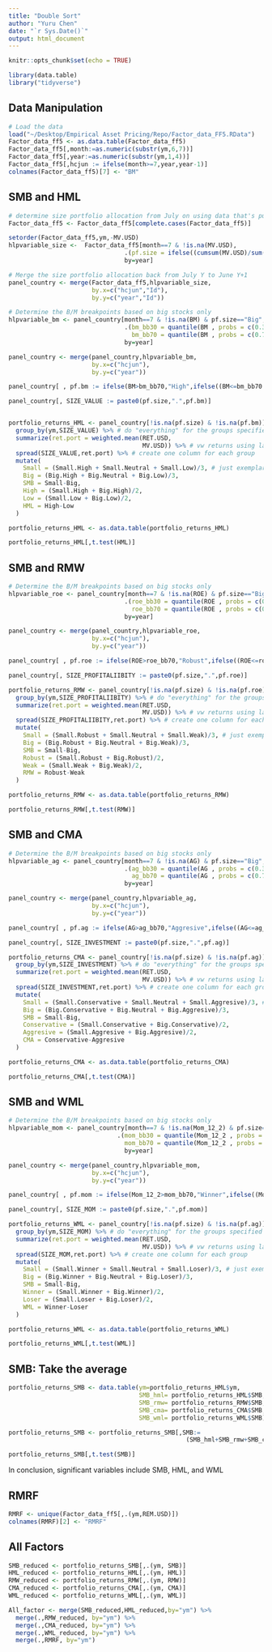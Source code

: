 ```yaml
---
title: "Double Sort"
author: "Yuru Chen"
date: "`r Sys.Date()`"
output: html_document
---
```


```r
knitr::opts_chunk$set(echo = TRUE)
```

```r
library(data.table)
library("tidyverse")
```

## Data Manipulation

```r
# Load the data
load("~/Desktop/Empirical Asset Pricing/Repo/Factor_data_FF5.RData")
Factor_data_ff5 <- as.data.table(Factor_data_ff5)
Factor_data_ff5[,month:=as.numeric(substr(ym,6,7))]
Factor_data_ff5[,year:=as.numeric(substr(ym,1,4))]
Factor_data_ff5[,hcjun := ifelse(month>=7,year,year-1)]
colnames(Factor_data_ff5)[7] <- "BM"

```

## SMB and HML
```r
# determine size portfolio allocation from July on using data that's public from end-of-June on
Factor_data_ff5 <- Factor_data_ff5[complete.cases(Factor_data_ff5)]

setorder(Factor_data_ff5,ym,-MV.USD) 
hlpvariable_size <-  Factor_data_ff5[month==7 & !is.na(MV.USD),
                                .(pf.size = ifelse((cumsum(MV.USD)/sum(MV.USD))>=0.9,"Small","Big"),Id),
                                by=year]

# Merge the size portfolio allocation back from July Y to June Y+1
panel_country <- merge(Factor_data_ff5,hlpvariable_size,
                       by.x=c("hcjun","Id"),
                       by.y=c("year","Id"))
```

```r
# Determine the B/M breakpoints based on big stocks only
hlpvariable_bm <- panel_country[month==7 & !is.na(BM) & pf.size=="Big", 
                                .(bm_bb30 = quantile(BM , probs = c(0.3), na.rm=T),
                                  bm_bb70 = quantile(BM , probs = c(0.7), na.rm=T)),
                                by=year]

panel_country <- merge(panel_country,hlpvariable_bm,
                       by.x=c("hcjun"),
                       by.y=c("year"))

panel_country[ , pf.bm := ifelse(BM>bm_bb70,"High",ifelse((BM<=bm_bb70 & BM>bm_bb30),"Neutral",ifelse(BM<=bm_bb30,"Low",NA)))]

panel_country[, SIZE_VALUE := paste0(pf.size,".",pf.bm)] 


portfolio_returns_HML <- panel_country[!is.na(pf.size) & !is.na(pf.bm)] %>% # this operator nests functions
  group_by(ym,SIZE_VALUE) %>% # do "everything" for the groups specified here
  summarize(ret.port = weighted.mean(RET.USD,
                                     MV.USD)) %>% # vw returns using lagged mcap
  spread(SIZE_VALUE,ret.port) %>% # create one column for each group
  mutate(
    Small = (Small.High + Small.Neutral + Small.Low)/3, # just exemplary
    Big = (Big.High + Big.Neutral + Big.Low)/3,
    SMB = Small-Big,
    High = (Small.High + Big.High)/2,
    Low = (Small.Low + Big.Low)/2,
    HML = High-Low
  )

portfolio_returns_HML <- as.data.table(portfolio_returns_HML)

portfolio_returns_HML[,t.test(HML)]

```

## SMB and RMW

```r
# Determine the B/M breakpoints based on big stocks only
hlpvariable_roe <- panel_country[month==7 & !is.na(ROE) & pf.size=="Big", 
                                .(roe_bb30 = quantile(ROE , probs = c(0.3), na.rm=T),
                                  roe_bb70 = quantile(ROE , probs = c(0.7), na.rm=T)),
                                by=year]

panel_country <- merge(panel_country,hlpvariable_roe,
                       by.x=c("hcjun"),
                       by.y=c("year"))

panel_country[ , pf.roe := ifelse(ROE>roe_bb70,"Robust",ifelse((ROE<=roe_bb70 & ROE>roe_bb30),"Neutral",ifelse(ROE<=roe_bb30,"Weak",NA)))]

panel_country[, SIZE_PROFITALIIBITY := paste0(pf.size,".",pf.roe)] 

portfolio_returns_RMW <- panel_country[!is.na(pf.size) & !is.na(pf.roe)] %>%
  group_by(ym,SIZE_PROFITALIIBITY) %>% # do "everything" for the groups specified here
  summarize(ret.port = weighted.mean(RET.USD,
                                     MV.USD)) %>% # vw returns using lagged mcap
  spread(SIZE_PROFITALIIBITY,ret.port) %>% # create one column for each group
  mutate(
    Small = (Small.Robust + Small.Neutral + Small.Weak)/3, # just exemplary
    Big = (Big.Robust + Big.Neutral + Big.Weak)/3,
    SMB = Small-Big,
    Robust = (Small.Robust + Big.Robust)/2,
    Weak = (Small.Weak + Big.Weak)/2,
    RMW = Robust-Weak
  )

portfolio_returns_RMW <- as.data.table(portfolio_returns_RMW)

portfolio_returns_RMW[,t.test(RMW)]
```

## SMB and CMA


```r
# Determine the B/M breakpoints based on big stocks only
hlpvariable_ag <- panel_country[month==7 & !is.na(AG) & pf.size=="Big", 
                                .(ag_bb30 = quantile(AG , probs = c(0.3), na.rm=T),
                                  ag_bb70 = quantile(AG , probs = c(0.7), na.rm=T)),
                                by=year]

panel_country <- merge(panel_country,hlpvariable_ag,
                       by.x=c("hcjun"),
                       by.y=c("year"))

panel_country[ , pf.ag := ifelse(AG>ag_bb70,"Aggresive",ifelse((AG<=ag_bb70 & AG>ag_bb30),"Neutral",ifelse(AG<=ag_bb30,"Conservative",NA)))]

panel_country[, SIZE_INVESTMENT := paste0(pf.size,".",pf.ag)] 

portfolio_returns_CMA <- panel_country[!is.na(pf.size) & !is.na(pf.ag)] %>%
  group_by(ym,SIZE_INVESTMENT) %>% # do "everything" for the groups specified here
  summarize(ret.port = weighted.mean(RET.USD,
                                     MV.USD)) %>% # vw returns using lagged mcap
  spread(SIZE_INVESTMENT,ret.port) %>% # create one column for each group
  mutate(
    Small = (Small.Conservative + Small.Neutral + Small.Aggresive)/3, # just exemplary
    Big = (Big.Conservative + Big.Neutral + Big.Aggresive)/3,
    SMB = Small-Big,
    Conservative = (Small.Conservative + Big.Conservative)/2,
    Aggresive = (Small.Aggresive + Big.Aggresive)/2,
    CMA = Conservative-Aggresive
  )

portfolio_returns_CMA <- as.data.table(portfolio_returns_CMA)

portfolio_returns_CMA[,t.test(CMA)]
```

## SMB and WML

```r
# Determine the B/M breakpoints based on big stocks only
hlpvariable_mom <- panel_country[month==7 & !is.na(Mom_12_2) & pf.size=="Big", 
                              .(mom_bb30 = quantile(Mom_12_2 , probs = c(0.3), na.rm=T),
                                mom_bb70 = quantile(Mom_12_2 , probs = c(0.7), na.rm=T)),
                                by=year]

panel_country <- merge(panel_country,hlpvariable_mom,
                       by.x=c("hcjun"),
                       by.y=c("year"))

panel_country[ , pf.mom := ifelse(Mom_12_2>mom_bb70,"Winner",ifelse((Mom_12_2<=mom_bb70 & Mom_12_2>mom_bb30),"Neutral",ifelse(Mom_12_2<=mom_bb30,"Loser",NA)))]

panel_country[, SIZE_MOM := paste0(pf.size,".",pf.mom)] 

portfolio_returns_WML <- panel_country[!is.na(pf.size) & !is.na(pf.ag)] %>%
  group_by(ym,SIZE_MOM) %>% # do "everything" for the groups specified here
  summarize(ret.port = weighted.mean(RET.USD,
                                     MV.USD)) %>% # vw returns using lagged mcap
  spread(SIZE_MOM,ret.port) %>% # create one column for each group
  mutate(
    Small = (Small.Winner + Small.Neutral + Small.Loser)/3, # just exemplary
    Big = (Big.Winner + Big.Neutral + Big.Loser)/3,
    SMB = Small-Big,
    Winner = (Small.Winner + Big.Winner)/2,
    Loser = (Small.Loser + Big.Loser)/2,
    WML = Winner-Loser
  )

portfolio_returns_WML <- as.data.table(portfolio_returns_WML)

portfolio_returns_WML[,t.test(WML)]
```

## SMB: Take the average
```r
portfolio_returns_SMB <- data.table(ym=portfolio_returns_HML$ym,
                                    SMB_hml= portfolio_returns_HML$SMB,
                                    SMB_rmw= portfolio_returns_RMW$SMB,
                                    SMB_cma= portfolio_returns_CMA$SMB,
                                    SMB_wml= portfolio_returns_WML$SMB)

portfolio_returns_SMB <- portfolio_returns_SMB[,SMB:=
                                                 (SMB_hml+SMB_rmw+SMB_cma+SMB_wml)/4]

portfolio_returns_SMB[,t.test(SMB)]
```

In conclusion, significant variables include SMB, HML, and WML

## RMRF

```r
RMRF <- unique(Factor_data_ff5[,.(ym,REM.USD)])
colnames(RMRF)[2] <- "RMRF"
```


## All Factors

```r
SMB_reduced <- portfolio_returns_SMB[,.(ym, SMB)]
HML_reduced <- portfolio_returns_HML[,.(ym, HML)]
RMW_reduced <- portfolio_returns_RMW[,.(ym, RMW)]
CMA_reduced <- portfolio_returns_CMA[,.(ym, CMA)]
WML_reduced <- portfolio_returns_WML[,.(ym, WML)]

All_factor <- merge(SMB_reduced,HML_reduced,by="ym") %>% 
  merge(.,RMW_reduced, by="ym") %>% 
  merge(.,CMA_reduced, by="ym") %>% 
  merge(.,WML_reduced, by="ym") %>% 
  merge(.,RMRF, by="ym")

```





